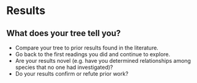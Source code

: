 # Results

## What does your tree tell you?

* Compare your tree to prior results found in the literature.
* Go back to the first readings you did and continue to explore.
* Are your results novel (e.g. have you determined relationships among species that no one had investigated)?
* Do your results confirm or refute prior work?

